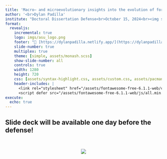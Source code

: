 ```yaml
---
title: 'Macro– and microevolutionary insights into the evolution of foraging behavior and the life history'
author: '<br>Dylan Padilla'
institute: "Doctoral Dissertation Defense<br>October 15, 2024<br><img src='imgs/testing.png' width=470px height=280px/><br>School of Life Sciences<br>Arizona State University<br>Tempe, Arizona"
format: 
  revealjs:
    incremental: true
    logo: imgs/asu_logo.png
    footer: "🔗 [https://dylanpadilla.netlify.app/](https://dylanpadilla.netlify.app/)"
    slide-number: true
    multiplex: true
    theme: [simple, assets/monash.scss]
    show-slide-number: all
    controls: true
    width: 1280
    height: 720
    css: [assets/syntax-highlight.css, assets/custom.css, assets/pacman.css]
    header-includes: |
      <link rel="stylesheet" href="/assets/fontawesome-free-6.1.1-web/css/font-awesome.min.css">
      <script defer src="/assets/fontawesome-free-6.1.1-web/js/all.min.js"></script>
execute:
  echo: true
---
```


## Slide deck will be available one day before the defense! <br> {background-color="#006dae"}

<div class='pac-man'></div>

<br>

<center>
<img src = 'imgs/patience.gif'/>
</center>



